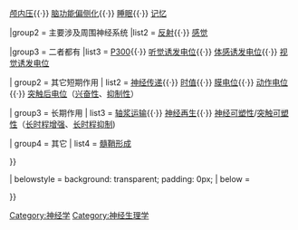 {{Navbox 
| name  = 神经系统生理学
| title = [[神经系统]][[人体生理学|生理学]]: [[神经生理学]] / [[临床神经生理学]]
| state = {{{state|autocollapse}}}
| titlestyle = background:#efefef
| groupstyle = background-color: LemonChiffon

|group1  = 主要涉及中枢神经系统
|list1   = [[觉醒]]（[[觉醒状态]]）{{·}} [[颅内压]]{{·}} [[脑功能偏侧化]]{{·}} [[睡眠]]{{·}} [[记忆]]

|group2  = 主要涉及周围神经系统
|list2   = [[反射]]{{·}} [[感觉系统|感觉]]

|group3  = 二者都有
|list3   = {{Navbox subgroup
| groupstyle = background-color: LemonChiffon

| group1 = [[诱发电位]]
|  list1 = [[人脑运动前准备电位]]{{·}} [[P300 (神经科学)|P300]]{{·}} [[听觉诱发电位]]{{·}} [[体感诱发电位]]{{·}} [[视觉诱发电位]]

| group2 = 其它短期作用
|  list2 = [[神经传递]]{{·}} [[时值]]{{·}} [[膜电位]]{{·}} [[动作电位]]{{·}} [[突触后电位]]（[[兴奋性突触后电位|兴奋性]]、[[抑制性突觸後電位|抑制性]]）

| group3 = 长期作用
|  list3 = [[轴浆运输]]{{·}} [[神经再生]]{{·}} [[神经可塑性]]/[[突触可塑性]]（[[长时程增强作用|长时程增强]]、[[长期抑势|长时程抑制]])

| group4 = 其它
|  list4 = [[髓鞘形成]]

}} 



| belowstyle = background: transparent; padding: 0px;
| below = {{Central nervous system navs}}{{Peripheral nervous system navs}}

}}<noinclude>
{{collapsible option}}
{{Physiology navbox doc}}
[[Category:神经学]]
[[Category:神经生理学]]
[[Category:生理学模板|{{PAGENAME}}]]
</noinclude>